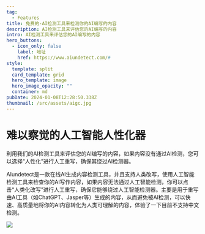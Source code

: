 ```yaml
---
tag:
  - Features
title: 免费的-AI检测工具来检测你的AI编写的内容
description: AI检测工具来评估您的AI编写的内容
intro: AI检测工具来评估您的AI编写的内容
hero_buttons:
  - icon_only: false
    label: 地址
    href: https://www.aiundetect.com/#
style:
  template: split
  card_template: grid
  hero_template: image
  hero_image_opacity: ""
  container: md
pubDate: 2024-01-08T12:28:50.338Z
thumbnail: /src/assets/aigc.jpg
---
```

# **难以察觉的人工智能人性化器**

利用我们的AI检测工具来评估您的AI编写的内容，如果内容没有通过AI检测，您可以选择“人性化”进行人工重写，确保其绕过AI检测器。


AIundetect是一款在线AI生成内容检测工具，并且支持人类改写，使用人工智能检测工具来检查你的AI写作内容，如果内容无法通过人工智能检测，你可以点击“人类化改写”进行人工重写，确保它能够绕过人工智能检测器。主要是用于重写由AI工具（如ChatGPT、Jasper等）生成的内容，从而避免被AI检测，可以快速、高质量地将你的AI内容转化为人类可理解的内容，体验了一下目前不支持中文检测。

![](/src/assets/aigc.jpg)



